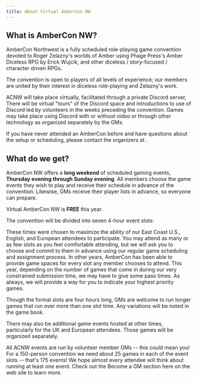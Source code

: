 ```yaml
---
title: About Virtual AmberCon NW
---
```


## What is AmberCon NW?

AmberCon Northwest is a fully scheduled role-playing game convention devoted to Roger Zelazny's worlds of Amber
using Phage Press's Amber Diceless RPG by Erick Wujcik, and other diceless / story-focused / character driven
RPGs.

The convention is open to players of all levels of experience; our members are united by their interest in
diceless role-playing and Zelazny's work.

ACNW <ConventionYear/> will take place virtually, facilitated through a private Discord server,
<ConventionsDatesFull pre='from' intra='through' post='.' /> There will be virtual "tours" of the Discord space
and introductions to use of Discord led by volunteers in the weeks preceding the convention. Games may take
place using Discord with or without video or through other technology as organized separately by the GMs.

If you have never attended an AmberCon before and have questions about the setup or scheduling, please contact
the organizers at <ContactEmail />.


## What do we get?

AmberCon NW offers a **long weekend** of scheduled gaming events,
**Thursday evening through Sunday evening**. All members choose the game events they wish to play
and receive their schedule in advance of the convention. Likewise, GMs receive their player lists in advance, so everyone
can prepare.

[comment]: <> (We are charging **${configuration.virtualCost}** to support ACNW's annual expenses.)

Virtual AmberCon NW is **FREE** this year.

The convention will be divided into seven 4-hour event slots:

<SlotDescriptionList />

These times were chosen to maximize the ability of our East Coast U.S., English, and European attendees to
participate. You may attend as many or as few slots as you feel comfortable attending, but we will ask you to
choose and commit to them in advance using our regular game scheduling and assignment process. In other years,
AmberCon has been able to provide game spaces for every slot any member chooses to attend. This year, depending
on the number of games that come in during our very constrained submission time, we may have to give some pass
times. As always, we will provide a way for you to indicate your highest priority games.

Though the formal slots are four hours long, GMs are welcome to run longer games that run over more than one
slot time. Any variations will be noted in the game book.

There may also be additional game events hosted at other times, particularly for the UK and European attendees.
Those games will be organized separately.

All ACNW events are run by volunteer member GMs -- this could mean you! For a 150-person convention we need
about 25 games in each of the event slots -- that's 175 events! We hope almost every attendee will think about
running at least one event. Check out the Become a GM section here on the web site to learn more.
